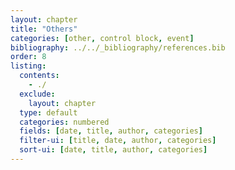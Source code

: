 ```yaml
---
layout: chapter
title: "Others"
categories: [other, control block, event]
bibliography: ../../_bibliography/references.bib
order: 8
listing:
  contents: 
    - ./
  exclude:
    layout: chapter
  type: default
  categories: numbered
  fields: [date, title, author, categories]
  filter-ui: [title, date, author, categories]
  sort-ui: [date, title, author, categories]
---
```

